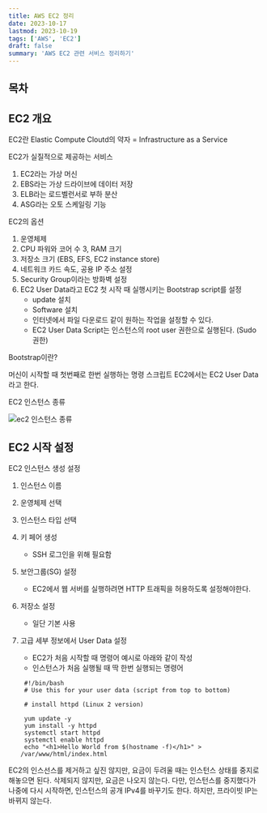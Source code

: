 ```yaml
---
title: AWS EC2 정리
date: 2023-10-17
lastmod: 2023-10-19
tags: ['AWS', 'EC2']
draft: false
summary: 'AWS EC2 관련 서비스 정리하기'
---
```


## 목차

<TOCInline toc={props.toc} exclude="목차" toHeading={2} />

## EC2 개요

EC2란 Elastic Compute Cloutd의 약자 = Infrastructure as a Service

EC2가 실질적으로 제공하는 서비스

1. EC2라는 가상 머신
2. EBS라는 가상 드라이브에 데이터 저장
3. ELB라는 로드벨런서로 부하 분산
4. ASG라는 오토 스케일링 기능

EC2의 옵션

1. 운영체제
2. CPU 파워와 코어 수
   3, RAM 크기
3. 저장소 크기 (EBS, EFS, EC2 instance store)
4. 네트워크 카드 속도, 공용 IP 주소 설정
5. Security Group이라는 방화벽 설정
6. EC2 User Data라고 EC2 첫 시작 때 실행시키는 Bootstrap script를 설정
   - update 설치
   - Software 설치
   - 인터넷에서 파일 다운로드 같이 원하는 작업을 설정할 수 있다.
   - EC2 User Data Script는 인스턴스의 root user 권한으로 실행된다. (Sudo 권한)

Bootstrap이란?

머신이 시작할 때 첫번째로 한번 실행하는 명령 스크립트 EC2에서는 EC2 User Data라고 한다.

EC2 인스턴스 종류

<img alt="ec2 인스턴스 종류" src="/static/images/aws/aws-ec2-instance.png" />

## EC2 시작 설정

EC2 인스턴스 생성 설정

1. 인스턴스 이름
2. 운영체제 선택
3. 인스턴스 타입 선택
4. 키 페어 생성
   - SSH 로그인을 위해 필요함
5. 보안그룹(SG) 설정
   - EC2에서 웹 서버를 실행하려면 HTTP 트래픽을 허용하도록 설정해야한다.
6. 저장소 설정
   - 일단 기본 사용
7. 고급 세부 정보에서 User Data 설정

   - EC2가 처음 시작할 때 명령어 예시로 아래와 같이 작성
   - 인스턴스가 처음 실행될 때 딱 한번 실행되는 명령어

   ```
    #!/bin/bash
    # Use this for your user data (script from top to bottom)

    # install httpd (Linux 2 version)

    yum update -y
    yum install -y httpd
    systemctl start httpd
    systemctl enable httpd
    echo "<h1>Hello World from $(hostname -f)</h1>" > /var/www/html/index.html
   ```

EC2의 인스선스를 제거하고 싶진 않지만, 요금이 두려울 때는 인스턴스 상태를 중지로 해놓으면 된다. 삭제되지 않지만, 요금은 나오지 않는다. 다만, 인스턴스를 중지했다가 나중에 다시 시작하면, 인스턴스의 공개 IPv4를 바꾸기도 한다. 하지만, 프라이빗 IP는 바뀌지 않는다.
